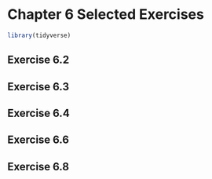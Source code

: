 # Chapter 6 Selected Exercises

```r
library(tidyverse)
```

## Exercise 6.2

## Exercise 6.3

## Exercise 6.4

## Exercise 6.6

## Exercise 6.8